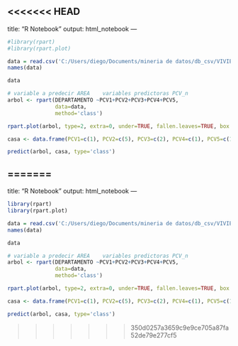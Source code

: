 <<<<<<< HEAD
---
title: "R Notebook"
output: html_notebook
---

```r
#library(rpart)
#library(rpart.plot)
```

```r
data = read.csv('C:/Users/diego/Documents/mineria de datos/db_csv/VIVIENDA_BDP.csv', sep=',')
names(data)
```

```r
data
```

```r

# variable a predecir AREA    variables predictoras PCV_n
arbol <- rpart(DEPARTAMENTO ~PCV1+PCV2+PCV3+PCV4+PCV5, 
               data=data, 
               method='class')

```

```r
rpart.plot(arbol, type=2, extra=0, under=TRUE, fallen.leaves=TRUE, box.palette='BuGn', main='Prediccion del departamento', cex=.45)
```

```r

casa <- data.frame(PCV1=c(1), PCV2=c(5), PCV3=c(2), PCV4=c(1), PCV5=c(1))

predict(arbol, casa, type='class')

```
=======
---
title: "R Notebook"
output: html_notebook
---

```r
library(rpart)
library(rpart.plot)
```

```r
data = read.csv('C:/Users/diego/Documents/mineria de datos/db_csv/VIVIENDA_BDP.csv', sep=',')
names(data)
```

```r
data
```

```r

# variable a predecir AREA    variables predictoras PCV_n
arbol <- rpart(DEPARTAMENTO ~PCV1+PCV2+PCV3+PCV4+PCV5, 
               data=data, 
               method='class')

```

```r
rpart.plot(arbol, type=2, extra=0, under=TRUE, fallen.leaves=TRUE, box.palette='BuGn', main='Prediccion del departamento', cex=.45)
```

```r

casa <- data.frame(PCV1=c(1), PCV2=c(5), PCV3=c(2), PCV4=c(1), PCV5=c(1))

predict(arbol, casa, type='class')

```
>>>>>>> 350d0257a3659c9e9ce705a87fa52de79e277cf5
